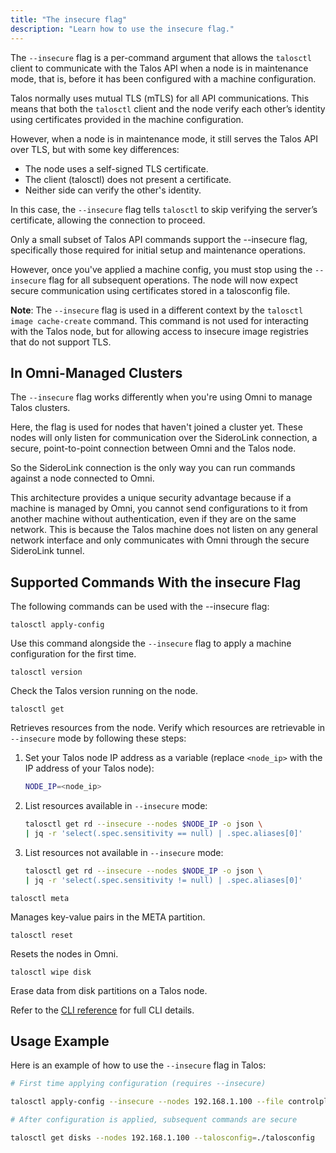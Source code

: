 ```yaml
---
title: "The insecure flag"
description: "Learn how to use the insecure flag."
---
```


The `--insecure` flag is a per-command argument that allows the `talosctl` client to communicate with the Talos API when a node is in maintenance mode, that is, before it has been configured with a machine configuration.

Talos normally uses mutual TLS (mTLS) for all API communications.
This means that both the `talosctl` client and the node verify each other’s identity using certificates provided in the machine configuration.

However, when a node is in maintenance mode, it still serves the Talos API over TLS, but with some key differences:

* The node uses a self-signed TLS certificate.
* The client (talosctl) does not present a certificate.
* Neither side can verify the other's identity.

In this case, the `--insecure` flag tells `talosctl` to skip verifying the server’s certificate, allowing the connection to proceed.

Only a small subset of Talos API commands support the --insecure flag, specifically those required for initial setup and maintenance operations.

However, once you've applied a machine config, you must stop using the `--insecure` flag for all subsequent operations.
The node will now expect secure communication using certificates stored in a talosconfig file.

**Note**: The `--insecure` flag is used in a different context by the `talosctl image cache-create` command.
This command is not used for interacting with the Talos node, but for allowing access to insecure image registries that do not support TLS.

## In Omni-Managed Clusters

The `--insecure` flag works differently when you're using Omni to manage Talos clusters.

Here, the flag is used for nodes that haven't joined a cluster yet.
These nodes will only listen for communication over the SideroLink connection, a secure, point-to-point connection between Omni and the Talos node.

So the SideroLink connection is the only way you can run commands against a node connected to Omni.

This architecture provides a unique security advantage because if a machine is managed by Omni, you cannot send configurations to it from another machine without authentication, even if they are on the same network.
This is because the Talos machine does not listen on any general network interface and only communicates with Omni through the secure SideroLink tunnel.

## Supported Commands With the insecure Flag

The following commands can be used with the --insecure flag:

`talosctl apply-config`

Use this command alongside the `--insecure` flag to apply a machine configuration for the first time.

`talosctl version`

Check the Talos version running on the node.

`talosctl get`

Retrieves resources from the node.
Verify which resources are retrievable in `--insecure` mode by following these steps:

1. Set your Talos node IP address as a variable (replace `<node_ip>` with the IP address of your Talos node):

    ```bash
    NODE_IP=<node_ip>

    ```

1. List resources available in `--insecure` mode:

    ```bash
    talosctl get rd --insecure --nodes $NODE_IP -o json \
    | jq -r 'select(.spec.sensitivity == null) | .spec.aliases[0]'

    ```

1. List resources not available in `--insecure` mode:

    ```bash
    talosctl get rd --insecure --nodes $NODE_IP -o json \
    | jq -r 'select(.spec.sensitivity != null) | .spec.aliases[0]'

    ```

`talosctl meta`

Manages key-value pairs in the META partition.

`talosctl reset`

Resets the nodes in Omni.

`talosctl wipe disk`

Erase data from disk partitions on a Talos node.

Refer to the [CLI reference](../../reference/cli) for full CLI details.

## Usage Example

Here is an example of how to use the `--insecure` flag in Talos:

```bash
# First time applying configuration (requires --insecure)

talosctl apply-config --insecure --nodes 192.168.1.100 --file controlplane.yaml

# After configuration is applied, subsequent commands are secure

talosctl get disks --nodes 192.168.1.100 --talosconfig=./talosconfig
```
